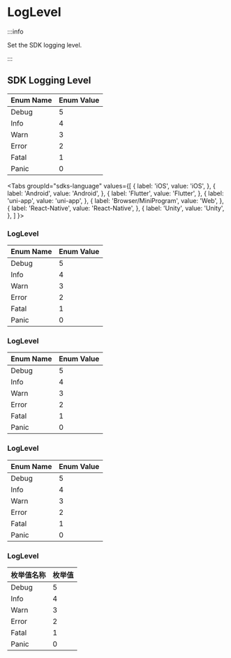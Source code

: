 # LogLevel

:::info

Set the SDK logging level.

:::

## SDK Logging Level

| Enum Name  | Enum Value |
| ---------- | ---------- |
| Debug      | 5          |
| Info       | 4          |
| Warn       | 3          |
| Error      | 2          |
| Fatal      | 1          |
| Panic      | 0          |

<Tabs
groupId="sdks-language"
values={[
{ label: 'iOS', value: 'iOS', },
{ label: 'Android', value: 'Android', },
{ label: 'Flutter', value: 'Flutter', },
{ label: 'uni-app', value: 'uni-app', },
{ label: 'Browser/MiniProgram', value: 'Web', },
{ label: 'React-Native', value: 'React-Native', },
{ label: 'Unity', value: 'Unity', },
]
}>

<TabItem value="Flutter">

</TabItem>

<TabItem value="iOS">

</TabItem>

<TabItem value="Android">

</TabItem>

<TabItem value="Web">

### LogLevel

| Enum Name  | Enum Value |
| ---------- | ---------- |
| Debug      | 5          |
| Info       | 4          |
| Warn       | 3          |
| Error      | 2          |
| Fatal      | 1          |
| Panic      | 0          |

</TabItem>

<TabItem value="uni-app">

### LogLevel

| Enum Name  | Enum Value |
| ---------- | ---------- |
| Debug      | 5          |
| Info       | 4          |
| Warn       | 3          |
| Error      | 2          |
| Fatal      | 1          |
| Panic      | 0          |

</TabItem>

<TabItem value="React-Native">

### LogLevel

| Enum Name  | Enum Value |
| ---------- | ---------- |
| Debug      | 5          |
| Info       | 4          |
| Warn       | 3          |
| Error      | 2          |
| Fatal      | 1          |
| Panic      | 0          |

</TabItem>

<TabItem value="Unity">

### LogLevel

| 枚举值名称 | 枚举值 |
| ---------- | ------ |
| Debug      | 5      |
| Info       | 4      |
| Warn       | 3      |
| Error      | 2      |
| Fatal      | 1      |
| Panic      | 0      |

</TabItem>

</Tabs>